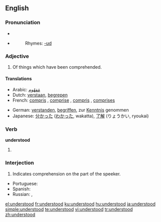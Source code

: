 ==English==

===Pronunciation===
* {{IPA|/ʌndəɻ'stʊd/}}
* {{audio|en-us-understood.ogg|Audio (US)}}
*: Rhymes: [[Rhymes:English:-ʊd|-ʊd]]

===Adjective===
{{en-adj}}

# Of things which have been comprehended.

====Translations====
{{trans-top|comprehended}}
* Arabic: [[ARchar|مَفهُوم]]
* Dutch: [[verstaan]], [[begrepen]]
* French: [[compris]] {{m}}, [[comprise]] {{f}}, [[compris]] {{m|p}}, [[comprises]] {{f|p}}
{{trans-mid}}
* German: [[verstanden]], [[begriffen]], zur [[Kenntnis]] genommen
* Japanese: [[分かった]] ([[わかった]], wakatta), [[了解]] (りょうかい, ryoukai)
{{trans-bottom}}

===Verb===
'''understood'''

# {{past of|[[understand]]}}

<!-- Please, add translations only on the page for the base form of the verb, "understand" ====Translations====
* {{ttbc|Dutch}}: [[verstond]], [[verstonden]], [[begreep]], [[begrepen]]
* {{ttbc|German}}: [[verstanden]], [[begriffen]]
* {{ttbc|Spanish}}: [[entendí]], [[entendió]], [[entendiste]], [[entendimos]]
-->
===Interjection===
# Indicates comprehension on the part of the speeker.
{{trans-top|indication of comprehension}}
* Portuguese: {{t|pt|entendido}}
* Spanish: {{t|pt|entendido}}
* Russian: {{t|ru|понять|alt=понял}}, {{t|ru|понятно}}
{{trans-bottom}}

[[el:understood]]
[[fr:understood]]
[[ku:understood]]
[[hu:understood]]
[[ja:understood]]
[[simple:understood]]
[[te:understood]]
[[vi:understood]]
[[tr:understood]]
[[zh:understood]]